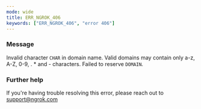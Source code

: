 ```yaml
---
mode: wide
title: ERR_NGROK_406
keywords: ["ERR_NGROK_406", "error 406"]
---
```



### Message

Invalid character `CHAR` in domain name. Valid domains may contain only a-z, A-Z, 0-9, . \* and - characters. Failed to reserve `DOMAIN`.

<ErrorDetails />

### Further help

If you're having trouble resolving this error, please reach out to [support@ngrok.com](mailto:support@ngrok.com?subject=Help%20with%20ERR_NGROK_406)
